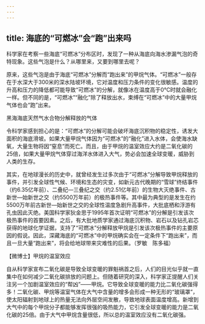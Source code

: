 ```yaml
---
---
---
```

title: 海底的“可燃冰”会“跑”出来吗
---




科学家在考察一些海底“可燃冰”分布区时，发现了一种从海底向海水渗漏气泡的奇特现象。这些气泡是什么？从哪里来，又要到哪里去呢？

原来，这些气泡是由于海底“可燃冰”分解而“跑出来”的甲烷气体。“可燃冰”一般存在于水深大于300米的深水陆坡环境，它对温度和压力条件的变化很敏感。温度的升高和压力的降低都可能导致“可燃冰”的分解，就像冰在温度高于0℃时就会融化一样。但不同的是，“可燃冰”“融化”除了释放出水，束缚在“可燃冰”中的大量甲烷气体也会“跑”出来。

黑海海底天然气水合物分解释放的气体



令科学家感到担心的是：“可燃冰”的分解可能会破坏海底沉积物的稳定性，诱发大面积的海底滑坡。如果大量甲烷气体因为“可燃冰”的“融化”进入水体，会使海水缺氧，大量生物将因“窒息”而死亡。而且，由于甲烷的温室效应大约是二氧化碳的25倍，如果大量甲烷气体穿过海洋水体进入大气，势必会加速全球变暖，威胁到人类的生存。

其实，在地球漫长的历史中，就曾经发生过多次由于“可燃冰”分解导致甲烷释放的事件，并引发全球性气候、环境和生态的灾变，如新元古代晚期的“雪球”终结事件（约6.35亿年前）、二叠纪—三叠纪之交（约2.51亿年前）的生物大灭绝事件、古新世—始新世之交（约5500万年前）的极热事件等。其中最为典型的是发生在约5500万年前古新世—始新世之交的全球性温度急剧升高事件，大批底栖和浮游有孔虫因此灭绝。美国科学家狄金思于1995年首次证明“可燃冰”的分解是引发该次极热事件的首要因素。之后，有大批地质学家通过海底沉积物、岩石以及钻孔岩芯获得的地球化学证据，支持了“可燃冰”分解释放甲烷是引发该次极热事件的主要原因的假说。因此，深藏海底的“可燃冰”中的甲烷确实会在一定条件下“跑出来”，而且一旦大量“跑出来”，将会给地球带来灾难性的后果。（罗敏　陈多福）





【微博士】甲烷的温室效应

自从科学家宣布二氧化碳是导致全球变暖的罪魁祸首之后，人们的目光似乎就一直集中在如何减少二氧化碳排放的问题上。但随着研究的深入，科学家正提醒人们关注另一个加剧温室效应的“帮凶”——甲烷。它导致全球变暖的能力比二氧化碳强得多！二氧化碳、甲烷等温室气体在大气中含量的增多会形成一种无形的“玻璃罩”，使太阳辐射到地球上的热量无法向外层空间发散，导致地球表面温度增高。新增到大气中的每个甲烷分子都能够发挥很强的吸热能力，它引发全球变暖的能力是二氧化碳的25倍。由于大气中甲烷含量很低，所以总的温室效应没有二氧化碳强。